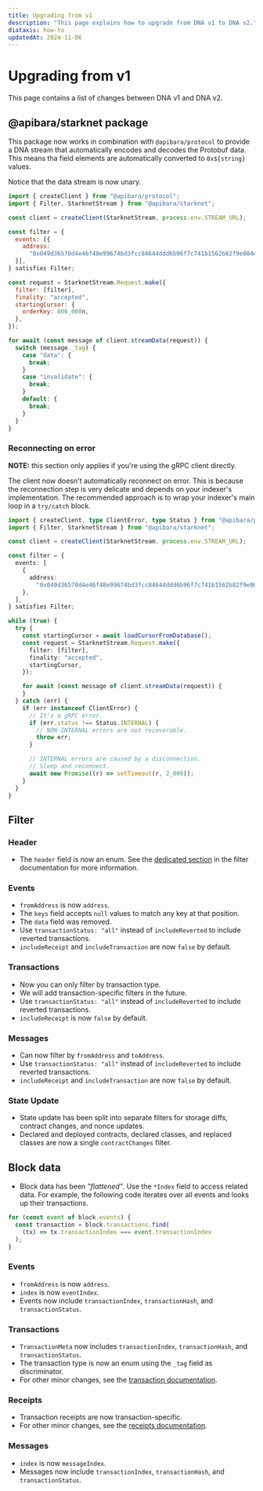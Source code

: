 ```yaml
---
title: Upgrading from v1
description: "This page explains how to upgrade from DNA v1 to DNA v2."
diataxis: how-to
updatedAt: 2024-11-06
---
```


# Upgrading from v1

This page contains a list of changes between DNA v1 and DNA v2.

## @apibara/starknet package

This package now works in combination with `@apibara/protocol` to provide a DNA stream
that automatically encodes and decodes the Protobuf data. This means tha field elements
are automatically converted to `0x${string}` values.

Notice that the data stream is now unary.

```js
import { createClient } from "@apibara/protocol";
import { Filter, StarknetStream } from "@apibara/starknet";

const client = createClient(StarknetStream, process.env.STREAM_URL);

const filter = {
  events: [{
    address:
      "0x049d36570d4e46f48e99674bd3fcc84644ddd6b96f7c741b1562b82f9e004dc7",
  }],
} satisfies Filter;

const request = StarknetStream.Request.make({
  filter: [filter],
  finality: "accepted",
  startingCursor: {
    orderKey: 800_000n,
  },
});

for await (const message of client.streamData(request)) {
  switch (message._tag) {
    case "data": {
      break;
    }
    case "invalidate": {
      break;
    }
    default: {
      break;
    }
  }
}
```

### Reconnecting on error

**NOTE:** this section only applies if you're using the gRPC client directly.

The client now doesn't automatically reconnect on error. This is because the reconnection step
is very delicate and depends on your indexer's implementation.
The recommended approach is to wrap your indexer's main loop in a `try/catch` block.

```ts
import { createClient, type ClientError, type Status } from "@apibara/protocol";
import { Filter, StarknetStream } from "@apibara/starknet";

const client = createClient(StarknetStream, process.env.STREAM_URL);

const filter = {
  events: [
    {
      address:
        "0x049d36570d4e46f48e99674bd3fcc84644ddd6b96f7c741b1562b82f9e004dc7",
    },
  ],
} satisfies Filter;

while (true) {
  try {
    const startingCursor = await loadCursorFromDatabase();
    const request = StarknetStream.Request.make({
      filter: [filter],
      finality: "accepted",
      startingCursor,
    });

    for await (const message of client.streamData(request)) {
    }
  } catch (err) {
    if (err instanceof ClientError) {
      // It's a gRPC error.
      if (err.status !== Status.INTERNAL) {
        // NON-INTERNAL errors are not recoverable.
        throw err;
      }

      // INTERNAL errors are caused by a disconnection.
      // Sleep and reconnect.
      await new Promise((r) => setTimeout(r, 2_000));
    }
  }
}
```

## Filter

### Header

- The `header` field is now an enum. See the [dedicated section](/docs/networks/starknet/filter#header)
  in the filter documentation for more information.

### Events

- `fromAddress` is now `address`.
- The `keys` field accepts `null` values to match any key at that position.
- The `data` field was removed.
- Use `transactionStatus: "all"` instead of `includeReverted` to include reverted transactions.
- `includeReceipt` and `includeTransaction` are now `false` by default.

### Transactions

- Now you can only filter by transaction type.
- We will add transaction-specific filters in the future.
- Use `transactionStatus: "all"` instead of `includeReverted` to include reverted transactions.
- `includeReceipt` is now `false` by default.

### Messages

- Can now filter by `fromAddress` and `toAddress`.
- Use `transactionStatus: "all"` instead of `includeReverted` to include reverted transactions.
- `includeReceipt` and `includeTransaction` are now `false` by default.

### State Update

- State update has been split into separate filters for storage diffs, contract
  changes, and nonce updates.
- Declared and deployed contracts, declared classes, and replaced classes are now
  a single `contractChanges` filter.

## Block data

- Block data has been _"flattened"_. Use the `*Index` field to access related data.
  For example, the following code iterates over all events and looks up their
  transactions.

```js
for (const event of block.events) {
  const transaction = block.transactions.find(
    (tx) => tx.transactionIndex === event.transactionIndex
  );
}
```

### Events

- `fromAddress` is now `address`.
- `index` is now `eventIndex`.
- Events now include `transactionIndex`, `transactionHash`, and `transactionStatus`.

### Transactions

- `TransactionMeta` now includes `transactionIndex`, `transactionHash`, and `transactionStatus`.
- The transaction type is now an enum using the `_tag` field as discriminator.
- For other minor changes, see the [transaction documentation](/docs/networks/starknet/data#transaction).

### Receipts

- Transaction receipts are now transaction-specific.
- For other minor changes, see the [receipts documentation](/docs/networks/starknet/data#transaction-receipt).

### Messages

- `index` is now `messageIndex`.
- Messages now include `transactionIndex`, `transactionHash`, and `transactionStatus`.
